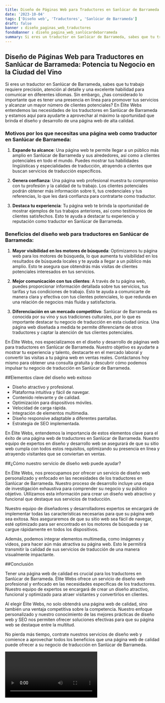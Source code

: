 ```yaml
---
title: Diseño de Páginas Web para Traductores en Sanlúcar de Barrameda
date: '2023-10-04'
tags: ['Diseño web', 'Traductores', 'Sanlúcar de Barrameda']
draft: false
banner : diseño_paginas_web_traductores
fondoBanner : diseño_pagina_web_sanlúcardebarrameda
summary: Si eres un traductor en Sanlúcar de Barrameda, sabes que tu trabajo requiere precisión, atención al detalle y una excelente habilidad para comunicar en diferentes idiomas. Sin embargo, ¿has considerado lo importante que es tener una presencia en línea para promover tus servicios y alcanzar un mayor número de clientes potenciales? En Élite Webs entendemos las necesidades de los traductores en Sanlúcar de Barrameda y estamos aquí para ayudarte a aprovechar al máximo la oportunidad que brinda el diseño y desarrollo de una página web de alta calidad.
---
```


## Diseño de Páginas Web para Traductores en Sanlúcar de Barrameda: Potencia tu Negocio en la Ciudad del Vino

Si eres un traductor en Sanlúcar de Barrameda, sabes que tu trabajo requiere precisión, atención al detalle y una excelente habilidad para comunicar en diferentes idiomas. Sin embargo, ¿has considerado lo importante que es tener una presencia en línea para promover tus servicios y alcanzar un mayor número de clientes potenciales? En Élite Webs entendemos las necesidades de los traductores en Sanlúcar de Barrameda y estamos aquí para ayudarte a aprovechar al máximo la oportunidad que brinda el diseño y desarrollo de una página web de alta calidad.

### Motivos por los que necesitas una página web como traductor en Sanlúcar de Barrameda:

1. **Expande tu alcance**: Una página web te permite llegar a un público más amplio en Sanlúcar de Barrameda y sus alrededores, así como a clientes potenciales en todo el mundo. Puedes mostrar tus habilidades lingüísticas y especialidades de traducción, atrayendo a clientes que buscan servicios de traducción específicos.

2. **Genera confianza**: Una página web profesional muestra tu compromiso con tu profesión y la calidad de tu trabajo. Los clientes potenciales podrán obtener más información sobre ti, tus credenciales y tus referencias, lo que les dará confianza para contratarte como traductor.

3. **Destaca tu experiencia**: Tu página web te brinda la oportunidad de mostrar ejemplos de tus trabajos anteriores, así como testimonios de clientes satisfechos. Esto te ayuda a destacar tu experiencia y reputación como traductor en Sanlúcar de Barrameda.

### Beneficios del diseño web para traductores en Sanlúcar de Barrameda:

1. **Mayor visibilidad en los motores de búsqueda**: Optimizamos tu página web para los motores de búsqueda, lo que aumenta tu visibilidad en los resultados de búsqueda locales y te ayuda a llegar a un público más amplio. Esto te asegura que obtendrás más visitas de clientes potenciales interesados en tus servicios.

2. **Mejor comunicación con tus clientes**: A través de tu página web, puedes proporcionar información detallada sobre tus servicios, tus tarifas y tus condiciones de trabajo. Esto te ayuda a comunicarte de manera clara y efectiva con tus clientes potenciales, lo que redunda en una relación de negocios más fluida y satisfactoria.

3. **Diferenciación en un mercado competitivo**: Sanlúcar de Barrameda es conocida por su vino y sus tradiciones culturales, por lo que es importante destacar tu negocio de traducción en esta ciudad única. Una página web diseñada a medida te permite diferenciarte de otros traductores y captar la atención de tus clientes potenciales.

En Élite Webs, nos especializamos en el diseño y desarrollo de páginas web para traductores en Sanlúcar de Barrameda. Nuestro objetivo es ayudarte a mostrar tu experiencia y talento, destacarte en el mercado laboral y convertir las visitas a tu página web en ventas reales. Contáctanos hoy mismo para obtener una consulta gratuita y descubrir cómo podemos impulsar tu negocio de traducción en Sanlúcar de Barrameda.

<GifSeo />

<Cta />

##Elementos clave del diseño web exitoso

- Diseño atractivo y profesional.
- Plataforma intuitiva y fácil de navegar.
- Contenido relevante y de calidad.
- Optimización para dispositivos móviles.
- Velocidad de carga rápida.
- Integración de elementos multimedia.
- Diseño responsive adaptable a diferentes pantallas.
- Estrategia de SEO implementada.

En Élite Webs, entendemos la importancia de estos elementos clave para el éxito de una página web de traductores en Sanlúcar de Barrameda. Nuestro equipo de expertos en diseño y desarrollo web se asegurará de que su sitio web cumpla con todos estos requisitos, optimizando su presencia en línea y atrayendo visitantes que se conviertan en ventas.

##¿Cómo nuestro servicio de diseño web puede ayudar?

En Élite Webs, nos preocupamos por ofrecer un servicio de diseño web personalizado y enfocado en las necesidades de los traductores en Sanlúcar de Barrameda. Nuestro proceso de desarrollo incluye una etapa de investigación exhaustiva para comprender su negocio y su público objetivo. Utilizamos esta información para crear un diseño web atractivo y funcional que destaque sus servicios de traducción.

Nuestro equipo de diseñadores y desarrolladores expertos se encargará de implementar todas las características necesarias para que su página web sea exitosa. Nos aseguraremos de que su sitio web sea fácil de navegar, esté optimizado para ser encontrado en los motores de búsqueda y se cargue rápidamente en todos los dispositivos.

Además, podemos integrar elementos multimedia, como imágenes y videos, para hacer aún más atractiva su página web. Esto le permitirá transmitir la calidad de sus servicios de traducción de una manera visualmente impactante.

##Conclusión

Tener una página web de calidad es crucial para los traductores en Sanlúcar de Barrameda. Élite Webs ofrece un servicio de diseño web profesional y enfocado en las necesidades específicas de los traductores. Nuestro equipo de expertos se encargará de crear un diseño atractivo, funcional y optimizado para atraer visitantes y convertirlos en clientes.

Al elegir Élite Webs, no solo obtendrá una página web de calidad, sino también una ventaja competitiva sobre la competencia. Nuestro enfoque personalizado y nuestro conocimiento de las mejores prácticas de diseño web y SEO nos permiten ofrecer soluciones efectivas para que su página web se destaque entre la multitud.

No pierda más tiempo, contrate nuestros servicios de diseño web y comience a aprovechar todos los beneficios que una página web de calidad puede ofrecer a su negocio de traducción en Sanlúcar de Barrameda.

<Video />

<CtaBot job='Traductores' city='Sanlúcar de Barrameda'/>

<Gmaps query='Sanlúcar de Barrameda+españa+maps' />